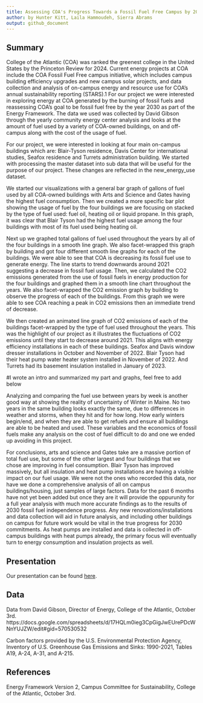 ```yaml
---
title: Assessing COA's Progress Towards a Fossil Fuel Free Campus by 2030
author: by Hunter Kitt, Laila Hammoudeh, Sierra Abrams
output: github_document
---
```


## Summary

College of the Atlantic (COA) was ranked the greenest college in the United States by the Princeton Review for 2024. Current energy projects at COA include the COA Fossil Fuel Free campus initiative, which includes campus building efficiency upgrades and new campus solar projects, and data collection and analysis of on-campus energy and resource use for COA’s annual sustainability reporting (STARS).1 For our project we were interested in exploring energy at COA generated by the burning of fossil fuels and reassessing COA’s goal to be fossil fuel free by the year 2030 as part of the Energy Framework. The data we used was collected by David Gibson through the yearly community energy center analysis and looks at the amount of fuel used by a variety of COA-owned buildings, on and off-campus along with the cost of the usage of fuel. 

For our project, we were interested in looking at four main on-campus buildings which are: Blair-Tyson residence, Davis Center for international studies, Seafox residence and Turrets administration building. We started with processing the master dataset into sub data that will be useful for the purpose of our project. These changes are reflected in the new_energy_use dataset.

We started our visualizations with a general bar graph of gallons of fuel used by all COA-owned buildings with Arts and Science and Gates having the highest fuel consumption. Then we created a more specific bar plot showing the usage of fuel by the four buildings we are focusing on stacked by the type of fuel used: fuel oil, heating oil or liquid propane. In this graph, it was clear that Blair Tyson had the highest fuel usage among the four buildings with most of its fuel used being heating oil. 

Next up we graphed total gallons of fuel used throughout the years by all of the four buildings in a smooth line graph. We also facet-wrapped this graph by building and got four different smooth line graphs for each of the buildings. We were able to see that COA is decreasing its fossil fuel use to generate energy. The line starts to trend downwards around 2021 suggesting a decrease in fossil fuel usage. Then, we calculated the CO2 emissions generated from the use of fossil fuels in energy production for the four buildings and graphed them in a smooth line chart throughout the years. We also facet-wrapped the CO2 emission graph by building to observe the progress of each of the buildings. From this graph we were able to see COA reaching a peak in CO2 emissions then an immediate trend of decrease. 

We then created an animated line graph of CO2 emissions of each of the buildings facet-wrapped by the type of fuel used throughout the years. This was the highlight of our project as it illustrates the fluctuations of CO2 emissions until they start to decrease around 2021. This aligns with energy efficiency installations in each of these buildings. Seafox and Davis window dresser installations in October and November of 2022. Blair Tyson had their heat pump water heater system installed in November of 2022. And Turrets had its basement insulation installed in January of 2023. 

#I wrote an intro and summarized my part and graphs, feel free to add below

Analyzing and comparing the fuel use between years by week is another good way at showing the reality of uncertainty of Winter in Maine. No two years in the same building looks exactly the same, due to differences in weather and storms, when they hit and for how long. How early winters begin/end, and when they are able to get refuels and ensure all buildings are able to be heated and used. These variables and the economics of fossil fuels make any analysis on the cost of fuel difficult to do and one we ended up avoiding in this project. 

For conclusions, arts and science and Gates take are a massive portion of total fuel use, but some of the other largest and four buildings that we chose are improving in fuel consumption. Blair Tyson has improved massively, but all insulation and heat pump installations are having a visible impact on our fuel usage.
We were not the ones who recorded this data, nor have we done a comprehensive analysis of all on campus buildings/housing, just samples of large factors. Data for the past 6 months have not yet been added but once they are it will provide the oppurunity for a full year analysis with much more accurate findings as to the results of 2030 fossil fuel independence progress. 
Any new renovations/installations and data collection will aid in future analysis, and including other buildings on campus for future work would be vital in the true progress for 2030 commitments. As heat pumps are installed and data is collected in off-campus buildings with heat pumps already, the primary focus will eventually turn to energy consumption and insulation projects as well. 

## Presentation

Our presentation can be found [here](https://docs.google.com/presentation/d/1t2GxDbUH6NDmP4Pe5QId8575PwLDZYPMa0FtLBfIIRo/edit#slide=id.p).

## Data 

Data from David Gibson, Director of Energy, College of the Atlantic, October 3rd. https://docs.google.com/spreadsheets/d/17HQLm0ieg3CpGigJwEUrePDcWNnYUJZW/edit#gid=570530532

Carbon factors provided by the U.S. Environmental Protection Agency, Inventory of U.S. Greenhouse Gas Emissions and Sinks: 1990-2021, Tables A19, A-24, A-31, and A-215. 

## References

Energy Framework Version 2, Campus Committee for Sustainability, College of the Atlantic, October 3rd.

